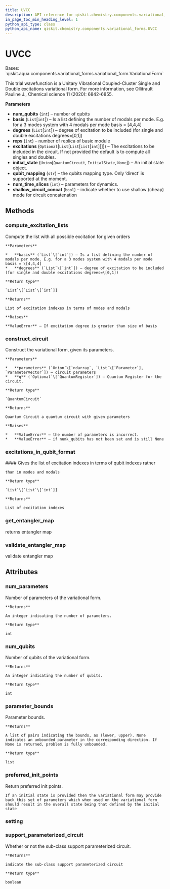 ```yaml
---
title: UVCC
description: API reference for qiskit.chemistry.components.variational_forms.UVCC
in_page_toc_min_heading_level: 1
python_api_type: class
python_api_name: qiskit.chemistry.components.variational_forms.UVCC
---
```


# UVCC

<Class id="qiskit.chemistry.components.variational_forms.UVCC" isDedicatedPage={true} github="https://github.com/qiskit-community/qiskit-aqua/tree/stable/0.9/qiskit/chemistry/components/variational_forms/uvcc.py" signature="UVCC(num_qubits, basis, degrees, reps=1, excitations=None, initial_state=None, qubit_mapping='direct', num_time_slices=1, shallow_circuit_concat=True)" modifiers="class">
  Bases: `qiskit.aqua.components.variational_forms.variational_form.VariationalForm`

  This trial wavefunction is a Unitary Vibrational Coupled-Cluster Single and Double excitations variational form. For more information, see Ollitrault Pauline J., Chemical science 11 (2020): 6842-6855.

  **Parameters**

  *   **num\_qubits** (`int`) – number of qubits
  *   **basis** (`List`\[`int`]) – Is a list defining the number of modals per mode. E.g. for a 3 modes system with 4 modals per mode basis = \[4,4,4]
  *   **degrees** (`List`\[`int`]) – degree of excitation to be included (for single and double excitations degrees=\[0,1])
  *   **reps** (`int`) – number of replica of basic module
  *   **excitations** (`Optional`\[`List`\[`List`\[`List`\[`int`]]]]) – The excitations to be included in the circuit. If not provided the default is to compute all singles and doubles.
  *   **initial\_state** (`Union`\[`QuantumCircuit`, `InitialState`, `None`]) – An initial state object.
  *   **qubit\_mapping** (`str`) – the qubits mapping type. Only ‘direct’ is supported at the moment.
  *   **num\_time\_slices** (`int`) – parameters for dynamics.
  *   **shallow\_circuit\_concat** (`bool`) – indicate whether to use shallow (cheap) mode for circuit concatenation

  ## Methods

  ### compute\_excitation\_lists

  <Function id="qiskit.chemistry.components.variational_forms.UVCC.compute_excitation_lists" signature="UVCC.compute_excitation_lists(basis, degrees)" modifiers="static">
    Compute the list with all possible excitation for given orders

    **Parameters**

    *   **basis** (`List`\[`int`]) – Is a list defining the number of modals per mode. E.g. for a 3 modes system with 4 modals per mode basis = \[4,4,4]
    *   **degrees** (`List`\[`int`]) – degree of excitation to be included (for single and double excitations degrees=\[0,1])

    **Return type**

    `List`\[`List`\[`int`]]

    **Returns**

    List of excitation indexes in terms of modes and modals

    **Raises**

    **ValueError** – If excitation degree is greater than size of basis
  </Function>

  ### construct\_circuit

  <Function id="qiskit.chemistry.components.variational_forms.UVCC.construct_circuit" signature="UVCC.construct_circuit(parameters, q=None)">
    Construct the variational form, given its parameters.

    **Parameters**

    *   **parameters** (`Union`\[`ndarray`, `List`\[`Parameter`], `ParameterVector`]) – circuit parameters
    *   **q** (`Optional`\[`QuantumRegister`]) – Quantum Register for the circuit.

    **Return type**

    `QuantumCircuit`

    **Returns**

    Quantum Circuit a quantum circuit with given parameters

    **Raises**

    *   **ValueError** – the number of parameters is incorrect.
    *   **ValueError** – if num\_qubits has not been set and is still None
  </Function>

  ### excitations\_in\_qubit\_format

  <Function id="qiskit.chemistry.components.variational_forms.UVCC.excitations_in_qubit_format" signature="UVCC.excitations_in_qubit_format()">
    #### Gives the list of excitation indexes in terms of qubit indexes rather

    than in modes and modals

    **Return type**

    `List`\[`List`\[`int`]]

    **Returns**

    List of excitation indexes
  </Function>

  ### get\_entangler\_map

  <Function id="qiskit.chemistry.components.variational_forms.UVCC.get_entangler_map" signature="UVCC.get_entangler_map(map_type, num_qubits, offset=0)" modifiers="static">
    returns entangler map
  </Function>

  ### validate\_entangler\_map

  <Function id="qiskit.chemistry.components.variational_forms.UVCC.validate_entangler_map" signature="UVCC.validate_entangler_map(entangler_map, num_qubits)" modifiers="static">
    validate entangler map
  </Function>

  ## Attributes

  ### num\_parameters

  <Attribute id="qiskit.chemistry.components.variational_forms.UVCC.num_parameters">
    Number of parameters of the variational form.

    **Returns**

    An integer indicating the number of parameters.

    **Return type**

    int
  </Attribute>

  ### num\_qubits

  <Attribute id="qiskit.chemistry.components.variational_forms.UVCC.num_qubits">
    Number of qubits of the variational form.

    **Returns**

    An integer indicating the number of qubits.

    **Return type**

    int
  </Attribute>

  ### parameter\_bounds

  <Attribute id="qiskit.chemistry.components.variational_forms.UVCC.parameter_bounds">
    Parameter bounds.

    **Returns**

    A list of pairs indicating the bounds, as (lower, upper). None indicates an unbounded parameter in the corresponding direction. If None is returned, problem is fully unbounded.

    **Return type**

    list
  </Attribute>

  ### preferred\_init\_points

  <Attribute id="qiskit.chemistry.components.variational_forms.UVCC.preferred_init_points">
    Return preferred init points.

    If an initial state is provided then the variational form may provide back this set of parameters which when used on the variational form should result in the overall state being that defined by the initial state
  </Attribute>

  ### setting

  <Attribute id="qiskit.chemistry.components.variational_forms.UVCC.setting" />

  ### support\_parameterized\_circuit

  <Attribute id="qiskit.chemistry.components.variational_forms.UVCC.support_parameterized_circuit">
    Whether or not the sub-class support parameterized circuit.

    **Returns**

    indicate the sub-class support parameterized circuit

    **Return type**

    boolean
  </Attribute>
</Class>

